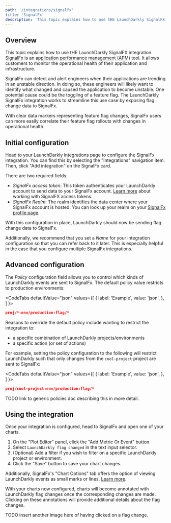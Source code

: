 ```yaml
---
path: '/integrations/signalfx'
title: 'SignalFx'
description: 'This topic explains how to use tHE LaunchDarkly SignalFX integration. SignalFX is an application performance management (APM) tool that can detect and alert engineers when their applications are trending in an unstable direction.'
---
```


## Overview

This topic explains how to use tHE LaunchDarkly SignalFX integration. [SignalFx](https://www.signalfx.com/) is an [application performance management (APM)](https://en.m.wikipedia.org/wiki/Application_performance_management) tool. It allows customers to monitor the operational health of their application and infrastructure.

SignalFx can detect and alert engineers when their applications are trending in an unstable direction. In doing so, these engineers will likely want to identify what changed and caused the application to become unstable. One potential cause could be the toggling of a feature flag. The LaunchDarkly SignalFx integration works to streamline this use case by exposing flag change data to SignalFx.

With clear data markers representing feature flag changes, SignalFx users can more easily correlate their feature flag rollouts with changes in operational health.

## Initial configuration

Head to your LaunchDarkly integrations page to configure the SignalFx integration. You can find this by selecting the "Integrations" navigation item. Then, click "Add integration" on the SignalFx card.

There are two required fields:

- _SignalFx access token_: This token authenticates your LaunchDarkly account to send data to your SignalFx account. [Learn more](https://docs.signalfx.com/en/latest/admin-guide/tokens.html#working-with-access-tokens) about working with SignalFX access tokens.
- _SignalFx Realm_: The realm identifies the data center where your SignalFx account is hosted. You can look up your realm on your [SignalFx profile page](https://app.us1.signalfx.com/#/myprofile).

With this configuration in place, LaunchDarkly should now be sending flag change data to SignalFx.

Additionally, we recommend that you set a _Name_ for your integration configuration so that you can refer back to it later. This is especially helpful in the case that you configure multiple SignalFx integrations.

## Advanced configuration

The _Policy_ configuration field allows you to control which kinds of LaunchDarkly events are sent to SignalFx. The default policy value restricts to production environments:

<CodeTabs
  defaultValue="json"
  values={[
    { label: 'Example', value: 'json', },
  ]
}>

<CodeTabItem value="json">

```json
proj/*:env/production:flag/*
```

</CodeTabItem>
</CodeTabs>

Reasons to override the default policy include wanting to restrict the integration to:

- a specific combination of LaunchDarkly projects/environments
- a specific action (or set of actions)

For example, setting the policy configuration to the following will restrict LaunchDarkly such that only changes from the `cool-project` project are sent to SignalFx:

<CodeTabs
  defaultValue="json"
  values={[
    { label: 'Example', value: 'json', },
  ]
}>

<CodeTabItem value="json">

```json
proj/cool-project:env/production:flag/*
```

</CodeTabItem>
</CodeTabs>

TODO link to generic policies doc describing this in more detail.

## Using the integration

Once your integration is configured, head to SignalFx and open one of your charts.

1. On the "Plot Editor" panel, click the "Add Metric Or Event" button.
2. Select `LaunchDarkly flag changed` in the text input selector.
3. (Optional) Add a filter if you wish to filter on a specific LaunchDarkly project or environment.
4. Click the "Save" button to save your chart changes.

Additionally, SignalFx's "Chart Options" tab offers the option of viewing LaunchDarkly events as small marks or lines. [Learn more](https://docs.signalfx.com/en/latest/charts/chart-options-tab.html#event-lines).

With your charts now configured, charts will become annotated with LaunchDarkly flag changes once the corresponding changes are made. Clicking on these annotations will provide additional details about the flag changes.

TODO insert another image here of having clicked on a flag change.
